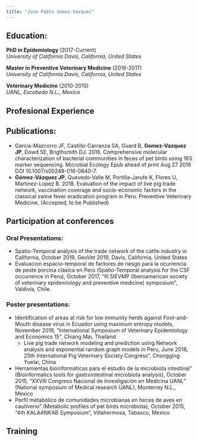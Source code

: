 ```yaml
---
title: "Jose Pablo Gomez-Vazquez"
---
```


## Education:

**PhD in Epidemiology** (2017-Current)  
*University of California Davis, California, United States*  
  

**Master in Preventive Veterinary Medicine** (2016-2017)  
*University of California Davis, California, United States*  
  

**Veterinary Medicine** (2010-2015)  
*UANL, Escobedo N.L., Mexico*  
  

## Profesional Experience



## Publications:

  - Garcia-Mazcorro JF, Castillo-Carranza SA, Guard B, **Gomez-Vazquez JP**, Dowd SE, Brigthsmith DJ. 2016. Comprehensive molecular characterization of bacterial communities in feces of pet birds using 16S marker sequencing. Microbial Ecology Epub ahead of print Aug 27 2016 DOI 10.1007/s00248-016-0840-7.
  - **Gómez-Vázquez JP**, Quevedo-Valle M, Portilla-Jarufe K, Flores U, Martinez-Lopez B. 2018. Evaluation of the impact of live pig trade network, vaccination coverage and socio-economic factors in the classical swine fever eradication program in Peru. Preventive Veterinary Medicine, (Accepted, to be Published)


## Participation at conferences

### Oral Presentations:

  - Spatio-Temporal analysis of the trade network of the cattle industry in California, October 2019, GeoVet 2019, Davis, California, United States
  - Evaluacion espacio-temporal de factores de riesgo para la ocurrencia de peste porcina clásica en Perú (Spatio-Temporal analysis for the CSF occurrence in Peru), October 2017, “III SIEVMP (Iberoamerican society of veterinary epidemiology and preventive medicine) symposium”, Valdivia, Chile.


### Poster presentations:

  - Identification of areas at risk for low immunity herds against Foot-and-Mouth disease virus in Ecuador using maximum entropy models, November 2018, “International Symposium of Veterinary Epidemiology and Economics 15”, Chiang Mai, Thailand
    - Live pig trade network modeling and prediction using Network analysis and exponential random graph models in Peru, June 2018, 25th International Pig Veterinary Society Congress”, Chongging Yuelai, China
  - Herramientas bioinformáticas para el estudio de la microbiota intestinal” (Bioinformatics tools for gastrointestinal microbiota analysis), October 2015, “XXVIII Congreso Nacional de Investigación en Medicina UANL” (National symposium of Medical research UANL), Monterrey N.L., Mexico
  - Perfil metabólico de comunidades microbianas en heces de aves en cautiverio” (Metabolic profiles of pet birds microbiota), October 2015, “4th KALAANKAB Symposium”, Villahermosa, Tabasco, Mexico

## Training


